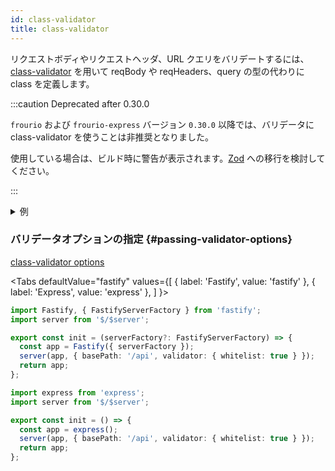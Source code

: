 ```yaml
---
id: class-validator
title: class-validator
---
```


リクエストボディやリクエストヘッダ、URL クエリをバリデートするには、[class-validator](https://github.com/typestack/class-validator) を用いて reqBody や reqHeaders、query の型の代わりに class を定義します。

:::caution Deprecated after 0.30.0

`frourio` および `frourio-express` バージョン `0.30.0` 以降では、バリデータに class-validator を使うことは非推奨となりました。

使用している場合は、ビルド時に警告が表示されます。[Zod](/docs/reference/validation/zod) への移行を検討してください。

:::

<details>
<summary>例</summary>

<h3>バリデータ</h3>

```ts title="server/validators/index.ts"
import { MinLength, IsString } from 'class-validator';

export class LoginBody {
  @MinLength(5)
  id: string;

  @MinLength(8)
  pass: string;
}

export class TokenHeader {
  @IsString()
  @MinLength(10)
  token: string;
}
```

<h3>API 型定義</h3>

```ts title="server/api/token/index.ts"
import { LoginBody, TokenHeader } from '$/validators';

export type Methods = {
  post: {
    reqBody: LoginBody;
    resBody: {
      token: string;
    };
  };

  delete: {
    reqHeaders: TokenHeader;
  };
};
```

<h3>結果</h3>

```sh
$ curl -X POST -H "Content-Type: application/json" -d '{"id":"correctId","pass":"correctPass"}' http://localhost:8080/api/token
{"token":"XXXXXXXXXX"}

$ curl -X POST -H "Content-Type: application/json" -d '{"id":"abc","pass":"12345"}' http://localhost:8080/api/token -i
HTTP/1.1 400 Bad Request

$ curl -X POST -H "Content-Type: application/json" -d '{"id":"incorrectId","pass":"incorrectPass"}' http://localhost:8080/api/token -i
HTTP/1.1 401 Unauthorized
```

</details>

### バリデータオプションの指定 {#passing-validator-options}

[class-validator options](https://github.com/typestack/class-validator#passing-options)


<Tabs
  defaultValue="fastify"
  values={[
    { label: 'Fastify', value: 'fastify' },
    { label: 'Express', value: 'express' },
  ]
}>
<TabItem value="fastify">

```ts title="server/service/app.ts"
import Fastify, { FastifyServerFactory } from 'fastify';
import server from '$/$server';

export const init = (serverFactory?: FastifyServerFactory) => {
  const app = Fastify({ serverFactory });
  server(app, { basePath: '/api', validator: { whitelist: true } });
  return app;
};
```

</TabItem>
<TabItem value="express">

```ts title="server/service/app.ts"
import express from 'express';
import server from '$/$server';

export const init = () => {
  const app = express();
  server(app, { basePath: '/api', validator: { whitelist: true } });
  return app;
};
```

</TabItem>
</Tabs>
